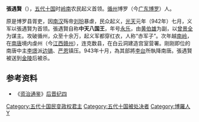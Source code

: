 '''張遇賢'''（{{bd||？|943年|}}），[[五代十国|五代十国]]时[[岭南|岭南]]农民起义首领。[[循州|循州]]博罗（今[[广东|广东]][[博罗|博罗]]）人。

原是博罗县胥吏，因[[南汉|南汉]]殇帝[[刘玢|刘玢]]暴虐，民众起义，[[光天_(南汉)|光天]]元年（942年）七月，义军以張遇賢为首领。張遇賢自称'''中天八国王'''，年号[[永乐_(张遇贤)|永乐]]，由[[黄伯雄|黄伯雄]]为副，以[[曾景全|曾景全]]为谋主。攻破循州，众至十余万，起义军都穿红衣，人称“赤军子”。次年越[[南岭|南岭]]，在[[南唐|南唐]]境内虔州（今[[江西|江西]][[赣州|赣州]]），连克数县，在白云洞建造宫室营署。刚刚即位的南唐中主[[李璟|李璟]]派[[边镐|边镐]]、[[严恩|严恩]]镇压。943年十月，為其部將[[李台|李台]]所執降南唐。張遇賢被送到[[金陵|金陵]]后被杀。

== 参考资料 ==
*《[[资治通鉴|资治通鉴]]》[[s:資治通鑑/卷283|后晋纪四]]

{{DEFAULTSORT:Z}}
[[Category:五代十国民变政权君主|Category:五代十国民变政权君主]]
[[Category:五代十国被处决者|Category:五代十国被处决者]]
[[Category:博羅人|Category:博羅人]]
[[Category:张姓|Y]]